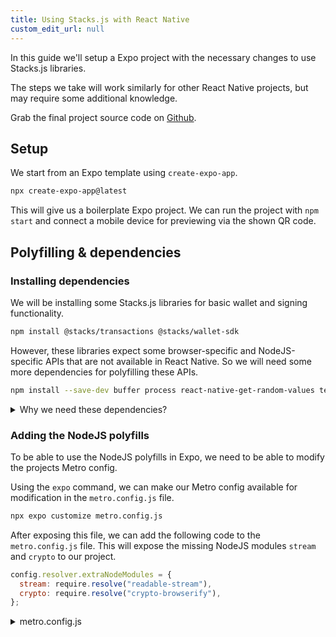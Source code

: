 ```yaml
---
title: Using Stacks.js with React Native
custom_edit_url: null
---
```


In this guide we'll setup a Expo project with the necessary changes to use Stacks.js libraries.

The steps we take will work similarly for other React Native projects, but may require some additional knowledge.

Grab the final project source code on [Github](https://github.com/hirosystems/stacks.js-react-native-expo-51).

## Setup

We start from an Expo template using `create-expo-app`.

```bash
npx create-expo-app@latest
```

This will give us a boilerplate Expo project.
We can run the project with `npm start` and connect a mobile device for previewing via the shown QR code.

## Polyfilling & dependencies

### Installing dependencies

We will be installing some Stacks.js libraries for basic wallet and signing functionality.

```bash
npm install @stacks/transactions @stacks/wallet-sdk
```

However, these libraries expect some browser-specific and NodeJS-specific APIs that are not available in React Native.
So we will need some more dependencies for polyfilling these APIs.

```bash
npm install --save-dev buffer process react-native-get-random-values text-encoding readable-stream crypto-browserify @peculiar/webcrypto
```

<details>
<summary>Why we need these dependencies?</summary>
- `buffer`: Used in encrypting the seed phrase.
- `process`: Small polyfill sometimes needed for stream and crypto polyfills to work.
- `react-native-get-random-values`: A polyfill for the crypto `getRandomValues` function.
- `text-encoding`: Used for text UTF-8 encoding.
- `readable-stream`: A `stream` NodeJS module polyfill, used by dependencies in the background.
- `crypto-browserify`: A polyfill for the `crypto` NodeJS module (not used directly, but needed by the web crypto polyfill).
- `@peculiar/webcrypto`: Polyfills the web crypto API for the browser (using the NodeJS polyfills).
</details>

### Adding the NodeJS polyfills

To be able to use the NodeJS polyfills in Expo, we need to be able to modify the projects Metro config.

Using the `expo` command, we can make our Metro config available for modification in the `metro.config.js` file.

```bash
npx expo customize metro.config.js
```

After exposing this file, we can add the following code to the `metro.config.js` file. This will expose the missing NodeJS modules `stream` and `crypto` to our project.

```js
config.resolver.extraNodeModules = {
  stream: require.resolve("readable-stream"),
  crypto: require.resolve("crypto-browserify"),
};
```

<details className="inline px-2 py-0 float-right leading-6 text-sm">
<summary>metro.config.js</summary>
```js
// Learn more https://docs.expo.io/guides/customizing-metro
const { getDefaultConfig } = require("expo/metro-config");

/** @type {import('expo/metro-config').MetroConfig} */
const config = getDefaultConfig(__dirname);

// highlight-start
config.resolver.extraNodeModules = {
  stream: require.resolve("readable-stream"),
  crypto: require.resolve("crypto-browserify"),
};
// highlight-end

module.exports = config;
```
</details>

<div className="clear-both" />

### Adding global polyfills

<h4 className="text-lg">**1)** Changing the Expo entry point</h4>

To cleanly polyfill globals in Expo, we use an "entry" file to add code to the start of our app.

We can create an `index.js` file in the root of our project to add this code.

`index.js`
```js
import "expo-router/entry";
```

For this to take effect, we will need to update the `main` property in the `package.json` file to point to our `index.js` file.

```json
"main": "index.js",
```

At this point our project should still be building and running, as if we didn't change the entry point.

<h4 className="text-lg">**2)** Adding polyfills before the entry</h4>

Before the newly added code in `index.js`, we can add our polyfills. We add another file to the root of our project.

`polyfill.js`
```js
import { Buffer } from "buffer/";
import process from "process";
import "react-native-get-random-values";
import { TextDecoder, TextEncoder } from "text-encoding";

global.process = process;
global.Buffer = Buffer;
global.TextEncoder = TextEncoder;
global.TextDecoder = TextDecoder;
```

This file, we now import from our entry `index.js` file.

`index.js`
```js
// highlight-start
import "./polyfill";
// highlight-end

import "expo-router/entry";
```

:::note Important
For the next step, it's important that the polyfills live in their own file.
:::

<h4 className="text-lg">**3)** Adding the final polyfill</h4>

Due to a quirk in the polyfills, we need to have `process` polyfilled before attempting to polyfill global crypto.
This is why we polyfill our last global in the `index.js` file, after loading the initial polyfills.

`index.js`
```ts
import "./polyfill";

// highlight-start
import { Crypto } from "@peculiar/webcrypto";
Object.assign(global.crypto, new Crypto());
// highlight-end

import "expo-router/entry";
```

<br/>

<i className="block text-center">Now we're ready to use Stacks.js as we normally would!</i>

<br/>
---

## Using Stacks.js

We'll add some Stacks.js wallet generation code to one of the tabs in the example project.
We edit the `app/(tabs)/index.tsx` file to add the following code.

First some imports:
```ts
import {
  TransactionVersion,
  getAddressFromPrivateKey,
  makeSTXTokenTransfer,
} from "@stacks/transactions";
import { Wallet, generateSecretKey, generateWallet } from "@stacks/wallet-sdk";
import { useState } from "react";
```

Then we can add state management to the component:
```ts
export default function HomeScreen() {
  // highlight-start
  const [mnemonic, setMnemonic] = useState("...");
  const [wallet, setWallet] = useState<Wallet | null>(null);
  const [log, setLog] = useState("");
  // highlight-end
```

Now we can call our imported methods from an async function (which we can call from the UI):

```ts
const generate = async () => {
  const mnemonic = generateSecretKey();
  setMnemonic(mnemonic);

  const wallet = await generateWallet({
    secretKey: mnemonic,
    password: "",
  });
  setWallet(wallet);

  await makeSTXTokenTransfer({
    amount: 1000,
    anchorMode: "any",
    recipient: "SP3W993D3BRDYB284CY3SBFDEGTC5XEDJPDEA21CN",
    senderKey: wallet.accounts[0].stxPrivateKey,
    fee: 10,
    network: "mainnet",
    nonce: 0,
  });
  setLog("Transaction signed successfully ☑");
};
```
> The above code also goes through the process of signing a transaction with the wallet.
> This example does NOT broadcast the transaction yet. The code is an example showing that the code runs successfully in Expo on a mobile device.

Finally, add some UI to the component for showing the state and initiating the wallet generation:

```tsx
<ThemedView>
  <ThemedText type="subtitle">Seed Phrase</ThemedText>
  <ThemedText>{mnemonic}</ThemedText>
  <Button title="Generate Seed Phrase" onPress={generate} />
  {wallet && (
    <>
      <ThemedText type="subtitle">Address</ThemedText>
      <ThemedText>
        {getAddressFromPrivateKey(
          wallet.accounts[0].stxPrivateKey,
          TransactionVersion.Mainnet
        )}
      </ThemedText>
    </>
  )}
  {log && <ThemedText>{log}</ThemedText>}
</ThemedView>
```

To recap, in this example we have now successfully:
- Generated a seed phrase
- Initialized a wallet from the seed phrase
- Used the private key from a wallet account to...
  - show the equivalent address
  - sign a transaction

---

The full source code is available on [Github](https://github.com/hirosystems/stacks.js-react-native-expo-51).
